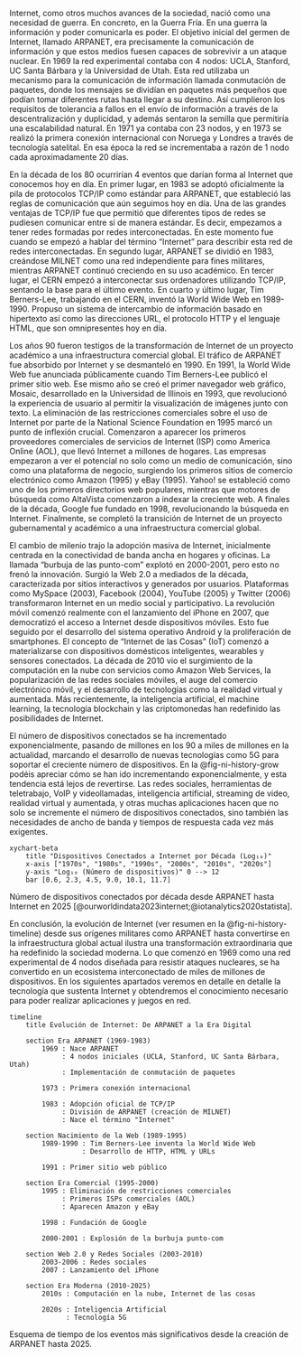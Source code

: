 Internet, como otros muchos avances de la sociedad, nació como una necesidad de guerra. En concreto, en la Guerra Fría. En una guerra la información y poder comunicarla es poder. El objetivo inicial del germen de Internet, llamado ARPANET, era precisamente la comunicación de información y que estos medios fuesen capaces de sobrevivir a un ataque nuclear. En 1969 la red experimental contaba con 4 nodos: UCLA, Stanford, UC Santa Bárbara y la Universidad de Utah. Esta red utilizaba un mecanismo para la comunicación de información llamada conmutación de paquetes, donde los mensajes se dividían en paquetes más pequeños que podían tomar diferentes rutas hasta llegar a su destino. Así cumplieron los requisitos de tolerancia a fallos en el envío de información a través de la descentralización y duplicidad, y además sentaron la semilla que permitiría una escalabilidad natural. En 1971 ya contaba con 23 nodos, y en 1973 se realizó la primera conexión internacional con Noruega y Londres a través de tecnología satelital. En esa época la red se incrementaba a razón de 1 nodo cada aproximadamente 20 días.

En la década de los 80 ocurrirían 4 eventos que darían forma al Internet que conocemos hoy en día. En primer lugar, en 1983 se adoptó oficialmente la pila de protocolos TCP/IP como estándar para ARPANET, que estableció las reglas de comunicación que aún seguimos hoy en día. Una de las grandes ventajas de TCP/IP fue que permitió que diferentes tipos de redes se pudiesen comunicar entre sí de manera estándar. Es decir, empezamos a tener redes formadas por redes interconectadas. En este momento fue cuando se empezó a hablar del término "Internet" para describir esta red de redes interconectadas. En segundo lugar, ARPANET se dividió en 1983, creándose MILNET como una red independiente para fines militares, mientras ARPANET continuó creciendo en su uso académico. En tercer lugar, el CERN empezó a interconectar sus ordenadores utilizando TCP/IP, sentando la base para el último evento. En cuarto y último lugar, Tim Berners-Lee, trabajando en el CERN, inventó la World Wide Web en 1989-1990. Propuso un sistema de intercambio de información basado en hipertexto así como las direcciones URL, el protocolo HTTP y el lenguaje HTML, que son omnipresentes hoy en día.

Los años 90 fueron testigos de la transformación de Internet de un proyecto académico a una infraestructura comercial global. El tráfico de ARPANET fue absorbido por Internet y se desmanteló en 1990. En 1991, la World Wide Web fue anunciada públicamente cuando Tim Berners-Lee publicó el primer sitio web. Ese mismo año se creó el primer navegador web gráfico, Mosaic, desarrollado en la Universidad de Illinois en 1993, que revolucionó la experiencia de usuario al permitir la visualización de imágenes junto con texto. La eliminación de las restricciones comerciales sobre el uso de Internet por parte de la National Science Foundation en 1995 marcó un punto de inflexión crucial. Comenzaron a aparecer los primeros proveedores comerciales de servicios de Internet (ISP) como America Online (AOL), que llevó Internet a millones de hogares. Las empresas empezaron a ver el potencial no solo como un medio de comunicación, sino como una plataforma de negocio, surgiendo los primeros sitios de comercio electrónico como Amazon (1995) y eBay (1995). Yahoo! se estableció como uno de los primeros directorios web populares, mientras que motores de búsqueda como AltaVista comenzaron a indexar la creciente web. A finales de la década, Google fue fundado en 1998, revolucionando la búsqueda en Internet. Finalmente, se completó la transición de Internet de un proyecto gubernamental y académico a una infraestructura comercial global.

El cambio de milenio trajo la adopción masiva de Internet, inicialmente centrada en la conectividad de banda ancha en hogares y oficinas. La llamada "burbuja de las punto-com" explotó en 2000-2001, pero esto no frenó la innovación. Surgió la Web 2.0 a mediados de la década, caracterizada por sitios interactivos y generados por usuarios. Plataformas como MySpace (2003), Facebook (2004), YouTube (2005) y Twitter (2006) transformaron Internet en un medio social y participativo. La revolución móvil comenzó realmente con el lanzamiento del iPhone en 2007, que democratizó el acceso a Internet desde dispositivos móviles. Esto fue seguido por el desarrollo del sistema operativo Android y la proliferación de smartphones. El concepto de "Internet de las Cosas" (IoT) comenzó a materializarse con dispositivos domésticos inteligentes, wearables y sensores conectados. La década de 2010 vio el surgimiento de la computación en la nube con servicios como Amazon Web Services, la popularización de las redes sociales móviles, el auge del comercio electrónico móvil, y el desarrollo de tecnologías como la realidad virtual y aumentada. Más recientemente, la inteligencia artificial, el machine learning, la tecnología blockchain y las criptomonedas han redefinido las posibilidades de Internet.

El número de dispositivos conectados se ha incrementado exponencialmente, pasando de millones en los 90 a miles de millones en la actualidad, marcando el desarrollo de nuevas tecnologías como 5G para soportar el creciente número de dispositivos. En la @fig-ni-history-grow podéis apreciar cómo se han ido incrementando exponencialmente, y esta tendencia está lejos de revertirse. Las redes sociales, herramientas de teletrabajo, VoIP y videollamadas, inteligencia artificial, streaming de video, realidad virtual y aumentada, y otras muchas aplicaciones hacen que no solo se incremente el número de dispositivos conectados, sino también las necesidades de ancho de banda y tiempos de respuesta cada vez más exigentes.

::: {#fig-ni-history-grow}
```mermaid
xychart-beta
    title "Dispositivos Conectados a Internet por Década (Log₁₀)"
    x-axis ["1970s", "1980s", "1990s", "2000s", "2010s", "2020s"]
    y-axis "Log₁₀ (Número de dispositivos)" 0 --> 12
    bar [0.6, 2.3, 4.5, 9.0, 10.1, 11.7]
```
Número de dispositivos conectados por década desde ARPANET hasta Internet en 2025 [@ourworldindata2023internet;@iotanalytics2020statista].
:::


En conclusión, la evolución de Internet (ver resumen en la @fig-ni-history-timeline) desde sus orígenes militares como ARPANET hasta convertirse en la infraestructura global actual ilustra una transformación extraordinaria que ha redefinido la sociedad moderna. Lo que comenzó en 1969 como una red experimental de 4 nodos diseñada para resistir ataques nucleares, se ha convertido en un ecosistema interconectado de miles de millones de dispositivos. En los siguientes apartados veremos en detalle en detalle la tecnología que sustenta Internet y obtendremos el conocimiento necesario para poder realizar aplicaciones y juegos en red.


::: {#fig-ni-history-timeline}
```mermaid
timeline
    title Evolución de Internet: De ARPANET a la Era Digital
    
    section Era ARPANET (1969-1983)
        1969 : Nace ARPANET
             : 4 nodos iniciales (UCLA, Stanford, UC Santa Bárbara, Utah)
             : Implementación de conmutación de paquetes
        
        1973 : Primera conexión internacional
        
        1983 : Adopción oficial de TCP/IP
             : División de ARPANET (creación de MILNET)
             : Nace el término "Internet"

    section Nacimiento de la Web (1989-1995)
        1989-1990 : Tim Berners-Lee inventa la World Wide Web
                  : Desarrollo de HTTP, HTML y URLs
        
        1991 : Primer sitio web público

    section Era Comercial (1995-2000)
        1995 : Eliminación de restricciones comerciales
             : Primeros ISPs comerciales (AOL)
             : Aparecen Amazon y eBay
        
        1998 : Fundación de Google
        
        2000-2001 : Explosión de la burbuja punto-com

    section Web 2.0 y Redes Sociales (2003-2010)
        2003-2006 : Redes sociales
        2007 : Lanzamiento del iPhone

    section Era Moderna (2010-2025)
        2010s : Computación en la nube, Internet de las cosas
        
        2020s : Inteligencia Artificial
              : Tecnología 5G

```
Esquema de tiempo de los eventos más significativos desde la creación de ARPANET hasta 2025.
:::